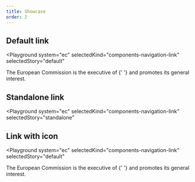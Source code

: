 ```yaml
---
title: Showcase
order: 2
---
```




## Default link

<Playground
  system="ec"
  selectedKind="components-navigation-link"
  selectedStory="default"
>
  <p className="ecl-u-type-paragraph">
    The European Commission is the executive of <Link {...demoContentDefault} />{' '}
    and promotes its general interest.
  </p>
</Playground>

## Standalone link

<Playground
  system="ec"
  selectedKind="components-navigation-link"
  selectedStory="standalone"
>
  <Link {...demoContentStandalone} />
</Playground>

## Link with icon

<Playground
  system="ec"
  selectedKind="components-navigation-link"
  selectedStory="default"
>
  <p className="ecl-u-type-paragraph">
    The European Commission is the executive of <Link {...demoContentIcon} />{' '}
    and promotes its general interest.
  </p>
</Playground>
